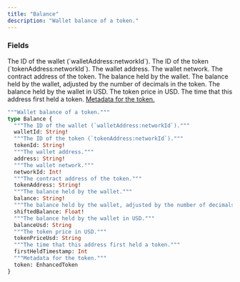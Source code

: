 ```yaml
---
title: "Balance"
description: "Wallet balance of a token."
---
```


### Fields

<ResponseField name="walletId" type="String!" required>
  The ID of the wallet (`walletAddress:networkId`).
</ResponseField>

<ResponseField name="tokenId" type="String!" required>
  The ID of the token (`tokenAddress:networkId`).
</ResponseField>

<ResponseField name="address" type="String!" required>
  The wallet address.
</ResponseField>

<ResponseField name="networkId" type="Int!" required>
  The wallet network.
</ResponseField>

<ResponseField name="tokenAddress" type="String!" required>
  The contract address of the token.
</ResponseField>

<ResponseField name="balance" type="String!" required>
  The balance held by the wallet.
</ResponseField>

<ResponseField name="shiftedBalance" type="Float!" required>
  The balance held by the wallet, adjusted by the number of decimals in the token.
</ResponseField>

<ResponseField name="balanceUsd" type="String">
  The balance held by the wallet in USD.
</ResponseField>

<ResponseField name="tokenPriceUsd" type="String">
  The token price in USD.
</ResponseField>

<ResponseField name="firstHeldTimestamp" type="Int">
  The time that this address first held a token.
</ResponseField>

<a href="/api-reference/types/enhancedtoken">
  <ResponseField name="token" type="EnhancedToken">
    Metadata for the token.
  </ResponseField>
</a>


```graphql Balance
"""Wallet balance of a token."""
type Balance {
  """The ID of the wallet (`walletAddress:networkId`)."""
  walletId: String!
  """The ID of the token (`tokenAddress:networkId`)."""
  tokenId: String!
  """The wallet address."""
  address: String!
  """The wallet network."""
  networkId: Int!
  """The contract address of the token."""
  tokenAddress: String!
  """The balance held by the wallet."""
  balance: String!
  """The balance held by the wallet, adjusted by the number of decimals in the token."""
  shiftedBalance: Float!
  """The balance held by the wallet in USD."""
  balanceUsd: String
  """The token price in USD."""
  tokenPriceUsd: String
  """The time that this address first held a token."""
  firstHeldTimestamp: Int
  """Metadata for the token."""
  token: EnhancedToken
}
```
